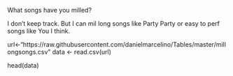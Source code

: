 What songs have you milled?

I don't keep track. But I can mil long songs like Party Party or easy to perf songs like You I think.


url<-"https://raw.githubusercontent.com/danielmarcelino/Tables/master/millongsongs.csv"
data <- read.csv(url)

head(data)
